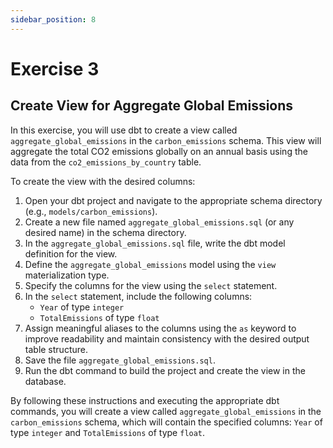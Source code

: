 ```yaml
---
sidebar_position: 8
---
```


# Exercise 3

## Create View for Aggregate Global Emissions

In this exercise, you will use dbt to create a view called `aggregate_global_emissions` in the `carbon_emissions` schema. This view will aggregate the total CO2 emissions globally on an annual basis using the data from the `co2_emissions_by_country` table.

To create the view with the desired columns:

1. Open your dbt project and navigate to the appropriate schema directory (e.g., `models/carbon_emissions`).
2. Create a new file named `aggregate_global_emissions.sql` (or any desired name) in the schema directory.
3. In the `aggregate_global_emissions.sql` file, write the dbt model definition for the view.
4. Define the `aggregate_global_emissions` model using the `view` materialization type.
5. Specify the columns for the view using the `select` statement.
6. In the `select` statement, include the following columns:
   - `Year` of type `integer`
   - `TotalEmissions` of type `float`
7. Assign meaningful aliases to the columns using the `as` keyword to improve readability and maintain consistency with the desired output table structure.
8. Save the file `aggregate_global_emissions.sql`.
9. Run the dbt command to build the project and create the view in the database.

By following these instructions and executing the appropriate dbt commands, 
you will create a view called `aggregate_global_emissions` in the `carbon_emissions` schema, which will contain the specified columns: `Year` of type `integer` and `TotalEmissions` of type `float`.